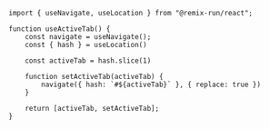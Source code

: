 ```tsx showLineNumbers
import { useNavigate, useLocation } from "@remix-run/react";

function useActiveTab() {
    const navigate = useNavigate();
    const { hash } = useLocation()

    const activeTab = hash.slice(1)

    function setActiveTab(activeTab) {
        navigate({ hash: `#${activeTab}` }, { replace: true })
    }

    return [activeTab, setActiveTab];
}
```
